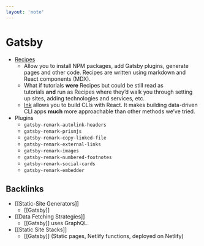 ```yaml
---
layout: 'note'
---
```


# Gatsby

- [Recipes](https://www.gatsbyjs.org/blog/2020-04-15-announcing-gatsby-recipes/)
  - Allow you to install NPM packages, add Gatsby plugins, generate pages and other code. Recipes are written using markdown and React components (MDX).
  - What if tutorials **were** Recipes but could be still read as tutorials **and** run as Recipes where they’d walk you through setting up sites, adding technologies and services, etc.
  - [Ink](https://github.com/vadimdemedes/ink) allows you to build CLIs with React. It makes building data-driven CLI apps **much** more approachable than other methods we’ve tried.
- Plugins
  - `gatsby-remark-autolink-headers`
  - `gatsby-remark-prismjs`
  - `gatsby-remark-copy-linked-file`
  - `gatsby-remark-external-links`
  - `gatsby-remark-images`
  - `gatsby-remark-numbered-footnotes`
  - `gatsby-remark-social-cards`
  - `gatsby-remark-embedder`

## Backlinks

- [[Static-Site Generators]]
  - [[Gatsby]]
- [[Data Fetching Strategies]]
  - [[Gatsby]] uses GraphQL.
- [[Static Site Stacks]]
  - [[Gatsby]] (Static pages, Netlify functions, deployed on Netlify)
